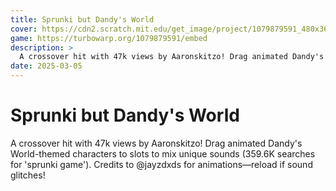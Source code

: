 ```yaml
---
title: Sprunki but Dandy's World
cover: https://cdn2.scratch.mit.edu/get_image/project/1079879591_480x360.png
game: https://turbowarp.org/1079879591/embed
description: >
  A crossover hit with 47k views by Aaronskitzo! Drag animated Dandy's World-themed characters to slots to mix unique sounds (359.6K searches for 'sprunki game'). Credits to @jayzdxds for animations—reload if sound glitches!
date: 2025-03-05
---
```


# Sprunki but Dandy's World

A crossover hit with 47k views by Aaronskitzo! Drag animated Dandy's World-themed characters to slots to mix unique sounds (359.6K searches for 'sprunki game'). Credits to @jayzdxds for animations—reload if sound glitches!
